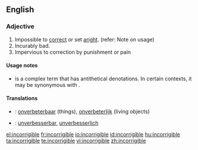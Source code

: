 ==English==

===Adjective===
{{en-adj|-}}

# Impossible to [[correct]] or set [[aright]]. (refer: Note on usage)
# Incurably bad.
# Impervious to correction by punishment or pain

====Usage notes====
* {{sense|Impossible to correct or set aright}} {{term|incorrigible|Incorrigible}} is a complex term that has antithetical denotations.  In certain contexts, it may be synonymous with {{term|impeccable}}.

====Translations====
{{trans-top|impossible to correct or set aright}}
{{trans-mid}}
{{trans-bottom}}

{{trans-top|incurably bad}}
{{trans-mid}}
{{trans-bottom}}

{{trans-top|impervious to correction by punishment or pain}}
{{trans-mid}}
{{trans-bottom}}

{{checktrans-top}}
* {{ttbc|Dutch}}: [[onverbeterbaar]] (things), [[onverbeterlijk]] (living objects)
* {{ttbc|German}}: [[unverbesserbar]], [[unverbesserlich]]
{{checktrans-bottom}}

[[el:incorrigible]]
[[fr:incorrigible]]
[[io:incorrigible]]
[[id:incorrigible]]
[[hu:incorrigible]]
[[ta:incorrigible]]
[[te:incorrigible]]
[[vi:incorrigible]]
[[zh:incorrigible]]